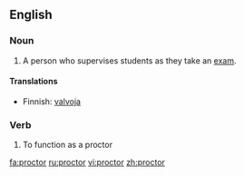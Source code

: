 {{see|Proctor}}
==English==

===Noun===
{{en-noun}}
# A person who supervises students as they take an [[exam]].

====Translations====
*Finnish: [[valvoja]]

===Verb===
{{en-verb}}

# To function as a proctor

[[fa:proctor]]
[[ru:proctor]]
[[vi:proctor]]
[[zh:proctor]]
